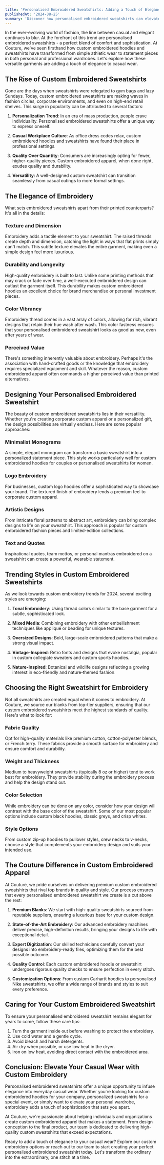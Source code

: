 ```yaml
---
title: 'Personalised Embroidered Sweatshirts: Adding a Touch of Elegance to Casual Wear'
publishedAt: '2024-08-25'
summary: 'Discover how personalised embroidered sweatshirts can elevate your casual wardrobe. Learn about the benefits, design options, and trends in custom embroidered apparel.'
---
```


In the ever-evolving world of fashion, the line between casual and elegant continues to blur. At the forefront of this trend are personalised embroidered sweatshirts - a perfect blend of comfort and sophistication. At Couture, we've seen firsthand how custom embroidered hoodies and sweatshirts have transformed from simple athletic wear to statement pieces in both personal and professional wardrobes. Let's explore how these versatile garments are adding a touch of elegance to casual wear.

## The Rise of Custom Embroidered Sweatshirts

Gone are the days when sweatshirts were relegated to gym bags and lazy Sundays. Today, custom embroidered sweatshirts are making waves in fashion circles, corporate environments, and even on high-end retail shelves. This surge in popularity can be attributed to several factors:

1. **Personalization Trend**: In an era of mass production, people crave individuality. Personalised embroidered sweatshirts offer a unique way to express oneself.

2. **Casual Workplace Culture**: As office dress codes relax, custom embroidered hoodies and sweatshirts have found their place in professional settings.

3. **Quality Over Quantity**: Consumers are increasingly opting for fewer, higher-quality pieces. Custom embroidered apparel, when done right, exudes quality and durability.

4. **Versatility**: A well-designed custom sweatshirt can transition seamlessly from casual outings to more formal settings.

## The Elegance of Embroidery

What sets embroidered sweatshirts apart from their printed counterparts? It's all in the details:

### Texture and Dimension

Embroidery adds a tactile element to your sweatshirt. The raised threads create depth and dimension, catching the light in ways that flat prints simply can't match. This subtle texture elevates the entire garment, making even a simple design feel more luxurious.

### Durability and Longevity

High-quality embroidery is built to last. Unlike some printing methods that may crack or fade over time, a well-executed embroidered design can outlast the garment itself. This durability makes custom embroidered hoodies an excellent choice for brand merchandise or personal investment pieces.

### Color Vibrancy

Embroidery thread comes in a vast array of colors, allowing for rich, vibrant designs that retain their hue wash after wash. This color fastness ensures that your personalised embroidered sweatshirt looks as good as new, even after years of wear.

### Perceived Value

There's something inherently valuable about embroidery. Perhaps it's the association with hand-crafted goods or the knowledge that embroidery requires specialized equipment and skill. Whatever the reason, custom embroidered apparel often commands a higher perceived value than printed alternatives.

## Designing Your Personalised Embroidered Sweatshirt

The beauty of custom embroidered sweatshirts lies in their versatility. Whether you're creating corporate custom apparel or a personalized gift, the design possibilities are virtually endless. Here are some popular approaches:

### Minimalist Monograms

A simple, elegant monogram can transform a basic sweatshirt into a personalized statement piece. This style works particularly well for custom embroidered hoodies for couples or personalised sweatshirts for women.

### Logo Embroidery

For businesses, custom logo hoodies offer a sophisticated way to showcase your brand. The textured finish of embroidery lends a premium feel to corporate custom apparel.

### Artistic Designs

From intricate floral patterns to abstract art, embroidery can bring complex designs to life on your sweatshirt. This approach is popular for custom embroidered fashion pieces and limited-edition collections.

### Text and Quotes

Inspirational quotes, team mottos, or personal mantras embroidered on a sweatshirt can create a powerful, wearable statement.

## Trending Styles in Custom Embroidered Sweatshirts

As we look towards custom embroidery trends for 2024, several exciting styles are emerging:

1. **Tonal Embroidery**: Using thread colors similar to the base garment for a subtle, sophisticated look.

2. **Mixed Media**: Combining embroidery with other embellishment techniques like appliqué or beading for unique textures.

3. **Oversized Designs**: Bold, large-scale embroidered patterns that make a strong visual impact.

4. **Vintage-Inspired**: Retro fonts and designs that evoke nostalgia, popular in custom collegiate sweaters and custom sports hoodies.

5. **Nature-Inspired**: Botanical and wildlife designs reflecting a growing interest in eco-friendly and nature-themed fashion.

## Choosing the Right Sweatshirt for Embroidery

Not all sweatshirts are created equal when it comes to embroidery. At Couture, we source our blanks from top-tier suppliers, ensuring that our custom embroidered sweatshirts meet the highest standards of quality. Here's what to look for:

### Fabric Quality

Opt for high-quality materials like premium cotton, cotton-polyester blends, or French terry. These fabrics provide a smooth surface for embroidery and ensure comfort and durability.

### Weight and Thickness

Medium to heavyweight sweatshirts (typically 8 oz or higher) tend to work best for embroidery. They provide stability during the embroidery process and help the design stand out.

### Color Selection

While embroidery can be done on any color, consider how your design will contrast with the base color of the sweatshirt. Some of our most popular options include custom black hoodies, classic greys, and crisp whites.

### Style Options

From custom zip-up hoodies to pullover styles, crew necks to v-necks, choose a style that complements your embroidery design and suits your intended use.

## The Couture Difference in Custom Embroidered Apparel

At Couture, we pride ourselves on delivering premium custom embroidered sweatshirts that rival top brands in quality and style. Our process ensures that every personalised embroidered sweatshirt we create is a cut above the rest:

1. **Premium Blanks**: We start with high-quality sweatshirts sourced from reputable suppliers, ensuring a luxurious base for your custom design.

2. **State-of-the-Art Embroidery**: Our advanced embroidery machines deliver precise, high-definition results, bringing your designs to life with exceptional detail.

3. **Expert Digitization**: Our skilled technicians carefully convert your designs into embroidery-ready files, optimizing them for the best possible outcome.

4. **Quality Control**: Each custom embroidered hoodie or sweatshirt undergoes rigorous quality checks to ensure perfection in every stitch.

5. **Customization Options**: From custom Carhartt hoodies to personalised Nike sweatshirts, we offer a wide range of brands and styles to suit every preference.

## Caring for Your Custom Embroidered Sweatshirt

To ensure your personalised embroidered sweatshirt remains elegant for years to come, follow these care tips:

1. Turn the garment inside out before washing to protect the embroidery.
2. Use cold water and a gentle cycle.
3. Avoid bleach and harsh detergents.
4. Air dry when possible, or use low heat in the dryer.
5. Iron on low heat, avoiding direct contact with the embroidered area.

## Conclusion: Elevate Your Casual Wear with Custom Embroidery

Personalised embroidered sweatshirts offer a unique opportunity to infuse elegance into everyday casual wear. Whether you're looking for custom embroidered hoodies for your company, personalized sweatshirts for a special event, or simply want to elevate your personal wardrobe, embroidery adds a touch of sophistication that sets you apart.

At Couture, we're passionate about helping individuals and organizations create custom embroidered apparel that makes a statement. From design conception to the final product, our team is dedicated to delivering high-quality custom sweatshirts that exceed expectations.

Ready to add a touch of elegance to your casual wear? Explore our custom embroidery options or reach out to our team to start creating your perfect personalised embroidered sweatshirt today. Let's transform the ordinary into the extraordinary, one stitch at a time.